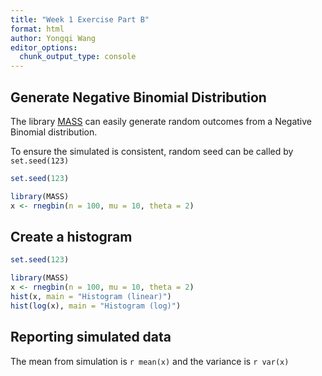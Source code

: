 ```yaml
---
title: "Week 1 Exercise Part B"
format: html
author: Yongqi Wang
editor_options: 
  chunk_output_type: console
---
```


## Generate Negative Binomial Distribution

The library [MASS](https://stat.ethz.ch/R-manual/R-devel/library/MASS/html/rnegbin.html) can easily generate random outcomes from a Negative Binomial distribution.

To ensure the simulated is consistent, random seed can be called by `set.seed(123)`

```r
set.seed(123)

library(MASS)
x <- rnegbin(n = 100, mu = 10, theta = 2)
```

## Create a histogram

```r
set.seed(123)

library(MASS)
x <- rnegbin(n = 100, mu = 10, theta = 2)
hist(x, main = "Histogram (linear)")
hist(log(x), main = "Histogram (log)")
```

## Reporting simulated data

The mean from simulation is `r mean(x)` and the variance is `r var(x)`
